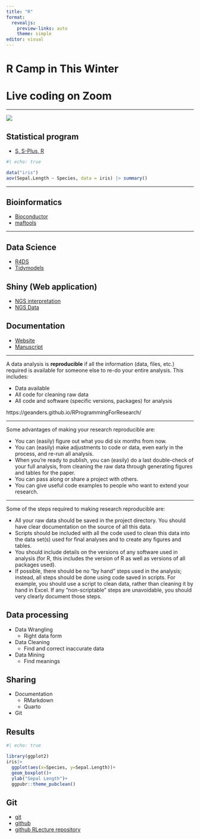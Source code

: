 ```yaml
---
title: "R"
format: 
  revealjs:
    preview-links: auto
    theme: simple
editor: visual
---
```


# R Camp in This Winter

# Live coding on Zoom

---

![](img/EmLN0Q-XIAAFHEW.jpg)

## Statistical program

-   [S, S-Plus, R](https://stat.ethz.ch/~www/SandR.html)

```r
#| echo: true

data("iris")
aov(Sepal.Length ~ Species, data = iris) |> summary()
```

------------------------------------------------------------------------

## Bioinformatics

-   [Bioconductor](https://www.bioconductor.org/)
-   [maftools](https://www.bioconductor.org/packages/devel/bioc/vignettes/maftools/inst/doc/maftools.html)


------------------------------------------------------------------------

## Data Science

-   [R4DS](https://r4ds.had.co.nz/)
-   [Tidymodels](https://www.tidymodels.org/)

## Shiny (Web application)

-   [NGS interpretation](http://160.1.17.93/Interpretation/)
-   [NGS Data](http://160.1.17.93/cmcNgsShiny/)

## Documentation

-   [Website](https://extraordinary-tulumba-269604.netlify.app/docs/)
-   [Manuscript](https://pkgs.rstudio.com/rticles/)

------------------------------------------------------------------------

A data analysis is **reproducible** if all the information (data, files, etc.) required is available for someone else to re-do your entire analysis. This includes:

-   Data available
-   All code for cleaning raw data
-   All code and software (specific versions, packages) for analysis

::: aside
https://geanders.github.io/RProgrammingForResearch/
:::

------------------------------------------------------------------------

Some advantages of making your research reproducible are:

-   You can (easily) figure out what you did six months from now.
-   You can (easily) make adjustments to code or data, even early in the process, and re-run all analysis.
-   When you're ready to publish, you can (easily) do a last double-check of your full analysis, from cleaning the raw data through generating figures and tables for the paper.
-   You can pass along or share a project with others.
-   You can give useful code examples to people who want to extend your research.

------------------------------------------------------------------------

::: r-fit-text
Some of the steps required to making research reproducible are:

-   All your raw data should be saved in the project directory. You should have clear documentation on the source of all this data.
-   Scripts should be included with all the code used to clean this data into the data set(s) used for final analyses and to create any figures and tables.
-   You should include details on the versions of any software used in analysis (for R, this includes the version of R as well as versions of all packages used).
-   If possible, there should be no "by hand" steps used in the analysis; instead, all steps should be done using code saved in scripts. For example, you should use a script to clean data, rather than cleaning it by hand in Excel. If any "non-scriptable" steps are unavoidable, you should very clearly document those steps.
:::

## Data processing

-   Data Wrangling
    -   Right data form
-   Data Cleaning
    -   Find and correct inaccurate data
-   Data Mining
    -   Find meanings

## Sharing

-   Documentation
    -   RMarkdown
    -   Quarto
-   Git

## Results

```r
#| echo: true

library(ggplot2)
iris|>
  ggplot(aes(x=Species, y=Sepal.Length))+
  geom_boxplot()+
  ylab("Sepal Length")+
  ggpubr::theme_pubclean()
```

## Git

-   [git](https://git-scm.com/)
-   [github](https://github.com/)
-   [github RLecture repository](https://github.com/Jkang-alien/RLecture)
